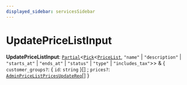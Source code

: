 ```yaml
---
displayed_sidebar: servicesSidebar
---
```



# UpdatePriceListInput

 **UpdatePriceListInput**: [`Partial`](Partial.mdx)<[`Pick`](Pick.mdx)<[`PriceList`](../classes/PriceList.mdx), ``"name"`` \| ``"description"`` \| ``"starts_at"`` \| ``"ends_at"`` \| ``"status"`` \| ``"type"`` \| ``"includes_tax"``\>\> & { `customer_groups?`: { `id`: `string`  }[] ; `prices?`: [`AdminPriceListPricesUpdateReq`](../classes/AdminPriceListPricesUpdateReq.mdx)[]  }
